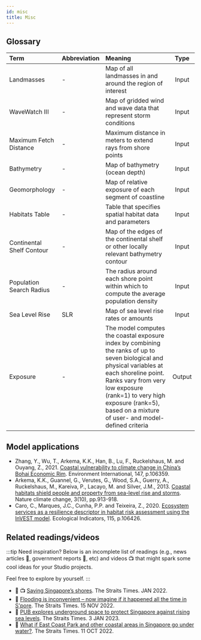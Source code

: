 ```yaml
---
id: misc
title: Misc
---
```


## Glossary
| Term                      | Abbreviation       | Meaning             | Type   |
| :------------------------ | :------------------| :------------------ | :---:  |
| Landmasses            	  | -                  | Map of all landmasses in and around the region of interest  | Input  |
| WaveWatch III             | -                  | Map of gridded wind and wave data that represent storm conditions | Input  |
| Maximum Fetch Distance	  | -                  | Maximum distance in meters to extend rays from shore points | Input  |
| Bathymetry                | -                  | Map of bathymetry (ocean depth)                             | Input  |
| Geomorphology         	  | -                  | Map of relative exposure of each segment of coastline | Input  |
| Habitats Table            | -                  | Table that specifies spatial habitat data and parameters | Input  |
| Continental Shelf Contour | -                  | Map of the edges of the continental shelf or other locally relevant bathymetry contour| Input  |
| Population Search Radius  | -                  | The radius around each shore point within which to compute the average population density| Input  |
| Sea Level Rise            | SLR                | Map of sea level rise rates or amounts| Input  |
| Exposure                  | -                  | The model computes the coastal exposure index by combining the ranks of up to seven biological and physical variables at each shoreline point. Ranks vary from very low exposure (rank=1) to very high exposure (rank=5), based on a mixture of user- and model-defined criteria| Output  |


## Model applications 
- Zhang, Y., Wu, T., Arkema, K.K., Han, B., Lu, F., Ruckelshaus, M. and Ouyang, Z., 2021. [Coastal vulnerability to climate change in China’s Bohai Economic Rim](https://doi.org/10.1016/j.envint.2020.106359). Environment International, 147, p.106359.  
- Arkema, K.K., Guannel, G., Verutes, G., Wood, S.A., Guerry, A., Ruckelshaus, M., Kareiva, P., Lacayo, M. and Silver, J.M., 2013. [Coastal habitats shield people and property from sea-level rise and storms](https://doi.org/10.1038/nclimate1944). Nature climate change, 3(10), pp.913-918. 
- Caro, C., Marques, J.C., Cunha, P.P. and Teixeira, Z., 2020. [Ecosystem services as a resilience descriptor in habitat risk assessment using the InVEST model](https://doi.org/10.1016/j.ecolind.2020.106426). Ecological Indicators, 115, p.106426.

## Related readings/videos
:::tip Need inspiration?
Below is an incomplete list of readings (e.g., news articles 📰, government reports 📗, etc) and videos 📺 that might spark some cool ideas for your Studio projects.

Feel free to explore by yourself.
:::

- 📰 📺 [Saving Singapore’s shores](https://www.straitstimes.com/multimedia/graphics/2022/01/singapore-protect-sea-levels-rise/index.html?shell). The Straits Times. JAN 2022.
- 📰 [Flooding is inconvenient – now imagine if it happened all the time in S'pore](https://www.straitstimes.com/singapore/environment/pub-national-water-agency-sea-level-rise-floods-homes-transport). The Straits Times. 15 NOV 2022.
- 📰 [PUB explores underground space to protect Singapore against rising sea levels](https://www.straitstimes.com/singapore/pub-explores-underground-space-to-protect-singapore-against-rising-sea-levels). The Straits Times. 3 JAN 2023.
- 📰 [What if East Coast Park and other coastal areas in Singapore go under water?](https://www.straitstimes.com/singapore/environment/pub-national-water-agency-sea-level-rise-east-coast-park-nature-recreation). The Straits Times. 11 OCT 2022.
